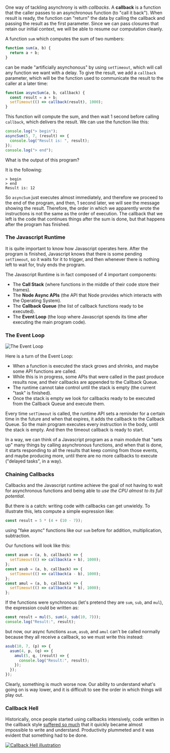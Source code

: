 One way of tackling asynchrony is with _callbacks_. A **callback** is a function that the caller passes to an asynchronous function (to "call it back"). When result is ready, the function can "return" the data by calling the callback and passing the result as the first parameter. Since we can pass closures that retain our initial context, we will be able to resume our computation cleanly.

A function `sum` which computes the sum of two numbers:

```typescript
function sum(a, b) {
  return a + b;
}
```

can be made "artificially asynchonous" by using `setTimeout`, which will call any function we want with a delay. To give the result, we add a `callback` parameter, which will be the function used to communicate the result to the caller at a later time:

```typescript
function asyncSum(a, b, callback) {
  const result = a + b;
  setTimeout(() => callback(result), 1000);
}
```

This function will compute the sum, and then wait 1 second before calling `callback`, which delivers the result. We can use the function like this:

```typescript
console.log("> begin");
asyncSum(5, 7, (result) => {
  console.log("Result is: ", result);
});
console.log("> end");
```

What is the output of this program?

It is the following:

```
> begin
> end
Result is: 12
```

So `asyncSum` just executes almost immediately, and therefore we proceed to the end of the program, and then, 1 second later, we will see the message showing the result. Therefore, the order in which we apparently wrote the instructions is not the same as the order of execution. The callback that we left is the code that continues things after the sum is done, but that happens after the program has finished.

### The Javascript Runtime

It is quite important to know how Javascript operates here. After the program is finished, Javascript knows that there is some pending `setTimeout`, so it waits for it to trigger, and then whenever there is nothing left to wait for, truly ends the program.

The Javascript Runtime is in fact composed of 4 important components:

- The **Call Stack** (where functions in the middle of their code store their frames).
- The **Node Async APIs** (the API that Node provides which interacts with the Operating System).
- The **Callback Queue** (the list of callback functions ready to be executed).
- The **Event Loop** (the loop where Javascript spends its time after executing the main program code).

### The Event Loop

<Image src="event-loop.svg" alt="The Event Loop" width={1920} height={1080} />

Here is a turn of the Event Loop:

- When a function is executed the stack grows and shrinks, and maybe some API functions are called.
- While this is in progress, some APIs that were called in the past produce results now, and their callbacks are appended to the Callback Queue.
- The runtime cannot take control until the stack is empty (the current "task" is finished).
- Once the stack is empty we look for callbacks ready to be executed from the Callback Queue and execute them.

Every time `setTimeout` is called, the runtime API sets a reminder for a certain time in the future and when that expires, it adds the callback to the Callback Queue. So the main program executes every instruction in the body, until the stack is empty. And then the timeout callback is ready to start.

In a way, we can think of a Javascript program as a main module that "sets up" many things by calling asynchronous functions, and when that is done, it starts responding to all the results that keep coming from those events, and maybe producing more, until there are no more callbacks to execute ("delayed tasks", in a way).

### Chaining Callbacks

Callbacks and the Javascript runtime achieve the goal of not having to wait for asynchronous functions and being able to _use the CPU almost to its full potential_.

But there is a catch: writing code with callbacks can get unwieldy. To illustrate this, lets compute a simple expression like:

```typescript
const result = 5 * (4 + (10 - 7));
```

using "fake async" functions like our `sum` before for addition, multiplication, subtraction.

Our functions will look like this:

```typescript
const asum = (a, b, callback) => {
  setTimeout(() => callback(a + b), 1000);
};
const asub = (a, b, callback) => {
  setTimeout(() => callback(a - b), 1000);
};
const amul = (a, b, callback) => {
  setTimeout(() => callback(a * b), 1000);
};
```

If the functions were synchronous (let's pretend they are `sum`, `sub`, and `mul`), the expression could be written as:

```typescript
const result = mul(5, sum(4, sub(10, 7)));
console.log("Result:", result);
```

but now, our async functions `asum`, `asub`, and `amul` can't be called normally because they all receive a callback, so we must write this instead:

```typescript
asub(10, 7, (p) => {
  asum(4, p, (q) => {
    amul(5, q, (result) => {
      console.log("Result:", result);
    });
  });
});
```

Clearly, something is much worse now. Our ability to understand what's going on is way lower, and it is difficult to see the order in which things will play out.

### Callback Hell

Historically, once people started using callbacks intensively, code written in the callback style [suffered so much](http://callbackhell.com/) that it quickly became almost impossible to write and understand. Productivity plummeted and it was evident that something had to be done.

<a href="https://reibitto.github.io/hadoukenify/">
  <Image
    src="callback-hell-kame.jpg"
    alt="Callback Hell illustration"
    width={721}
    height={420}
  />
</a>
